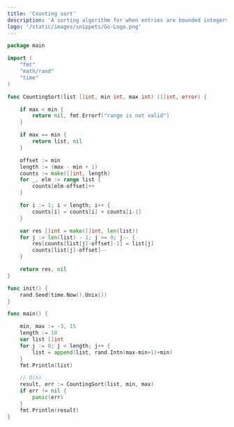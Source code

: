 ```yaml
---
title: 'Counting sort'
description: 'A sorting algorithm for when entries are bounded integers'
logo: '/static/images/snippets/Go-Logo.png'
---
```



```go
package main

import (
	"fmt"
	"math/rand"
	"time"
)

func CountingSort(list []int, min int, max int) ([]int, error) {

	if max < min {
		return nil, fmt.Errorf("range is not valid")
	}

	if max == min {
		return list, nil
	}

	offset := min
	length := (max - min + 1)
	counts := make([]int, length)
	for _, elm := range list {
		counts[elm-offset]++
	}

	for i := 1; i < length; i++ {
		counts[i] = counts[i] + counts[i-1]
	}

	var res []int = make([]int, len(list))
	for j := len(list) - 1; j >= 0; j-- {
		res[counts[list[j]-offset]-1] = list[j]
		counts[list[j]-offset]--
	}

	return res, nil
}

func init() {
	rand.Seed(time.Now().Unix())
}

func main() {

	min, max := -3, 15
	length := 10
	var list []int
	for j := 0; j < length; j++ {
		list = append(list, rand.Intn(max-min+1)+min)
	}
	fmt.Println(list)

	// O(n)
	result, err := CountingSort(list, min, max)
	if err != nil {
		panic(err)
	}
	fmt.Println(result)
}
```